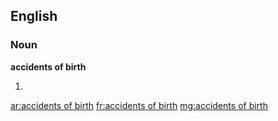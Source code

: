 ==English==

===Noun===
'''accidents of birth'''

# {{plural of|[[accident of birth]]}}

[[ar:accidents of birth]]
[[fr:accidents of birth]]
[[mg:accidents of birth]]
